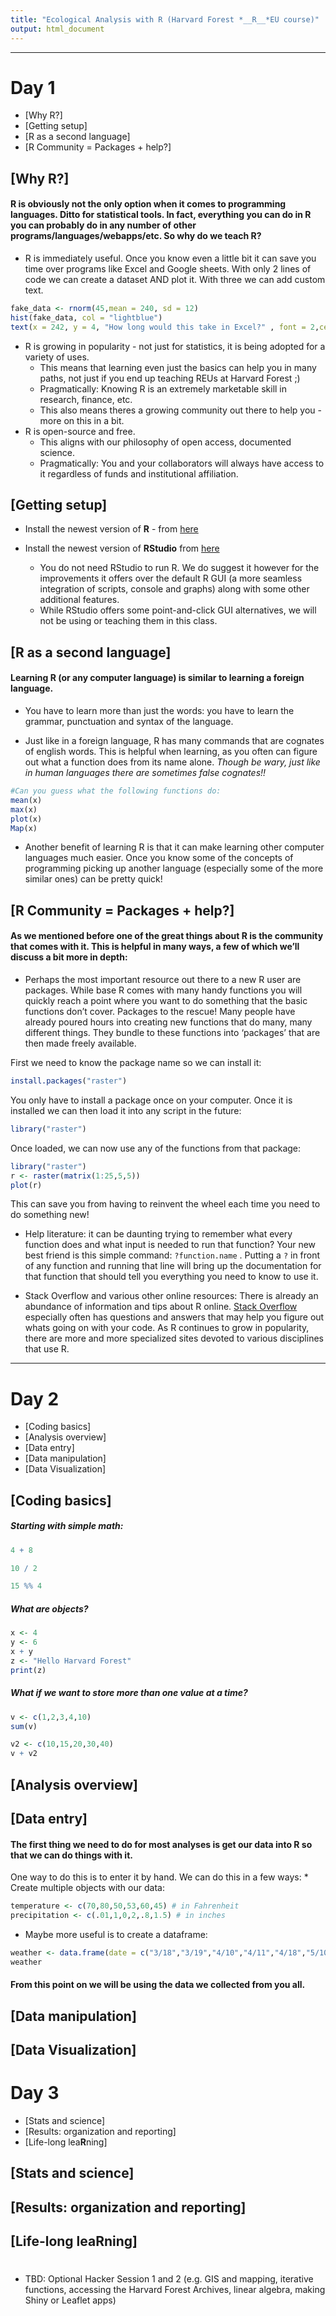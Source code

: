 ```yaml
---
title: "Ecological Analysis with R (Harvard Forest *__R__*EU course)"
output: html_document
---
```

***
# Day 1

- [Why R?] 
- [Getting setup] 
- [R as a second language] 
- [R Community = Packages + help?]

## [Why R?] 

#### R is obviously not the only option when it comes to programming languages. Ditto for statistical tools. In fact, everything you can do in R you can probably do in any number of other programs/languages/webapps/etc.  So why do we teach R?

* R is immediately useful. Once you know even a little bit it can save you time over programs like Excel and Google sheets.
With only 2 lines of code we can create a dataset AND plot it. 
With three we can add custom text.
```r
fake_data <- rnorm(45,mean = 240, sd = 12)
hist(fake_data, col = "lightblue")
text(x = 242, y = 4, "How long would this take in Excel?" , font = 2,cex = 1.2,  col = "red")
```

* R is growing in popularity - not just for statistics, it is being adopted for a variety of uses.
    + This means that learning even just the basics can help you in many paths, not just if you end up teaching REUs at Harvard Forest ;)
    + Pragmatically: Knowing R is an extremely marketable skill in research, finance, etc.
    + This also means theres a growing community out there to help you - more on this in a bit.

* R is open-source and free.
    + This aligns with our philosophy of open access, documented science.
    + Pragmatically: You and your collaborators will always have access to it regardless of funds and institutional affiliation.
    
## [Getting setup] 
* Install the newest version of __R__ -  from [here](https://www.r-project.org/)

* Install the newest version of __RStudio__ from [here](https://www.rstudio.com/products/rstudio/#Desktop)
    + You do not need RStudio to run R. We do suggest it however for the improvements it offers over the default R GUI (a more seamless integration of scripts, console and graphs) along with some other additional features. 
    + While RStudio offers some point-and-click GUI alternatives, we will not be using or teaching them in this class.
    
## [R as a second language] 

#### Learning R (or any computer language) is similar to learning a foreign language.

* You have to learn more than just the words: you have to learn the grammar, punctuation and syntax of the language. 

* Just like in a foreign language, R has many commands that are cognates of english words.  This is helpful when learning, as you often can figure out what a function does from its name alone. _Though be wary, just like in human languages there are sometimes false cognates!!_
```r
#Can you guess what the following functions do:
mean(x)
max(x)
plot(x)
Map(x)
```

* Another benefit of learning R is that it can make learning other computer languages much easier. Once you know some of the concepts of programming picking up another language (especially some of the more similar ones) can be pretty quick!

## [R Community = Packages + help?]

#### As we mentioned before one of the great things about R is the community that comes with it. This is helpful in many ways, a few of which we'll discuss a bit more in depth:

* Perhaps the most important resource out there to a new R user are packages.  While base R comes with many handy functions you will quickly reach a point where you want to do something that the basic functions don't cover.  Packages to the rescue! Many people have already poured hours into creating new functions that do many, many different things.  They bundle to these functions into 'packages' that are then made freely available.

First we need to know the package name so we can install it:
```r
install.packages("raster")
```

You only have to install a package once on your computer. Once it is installed we can then load it into any script in the future:
```r
library("raster")
```

Once loaded, we can now use any of the functions from that package:
```r
library("raster")
r <- raster(matrix(1:25,5,5))
plot(r)
```

This can save you from having to reinvent the wheel each time you need to do something new!

* Help literature: it can be daunting trying to remember what every function does and what input is needed to run that function?  Your new best friend is this simple command: `?function.name` .  Putting a `?` in front of any function and running that line will bring up the documentation for that function that should tell you everything you need to know to use it. 

* Stack Overflow and various other online resources: There is already an abundance of information and tips about R online. [Stack Overflow](http://stackoverflow.com/) especially often has questions and answers that may help you figure out whats going on with your code.  As R continues to grow in popularity, there are more and more specialized sites devoted to various disciplines that use R.

***
# Day 2 

- [Coding basics] 
- [Analysis overview] 
- [Data entry] 
- [Data manipulation] 
- [Data Visualization]

## [Coding basics] 

##### Starting with simple math:
```r
4 + 8

10 / 2

15 %% 4
```

##### What are objects?
```r
x <- 4
y <- 6
x + y
z <- "Hello Harvard Forest"
print(z)
```

##### What if we want to store more than one value at a time?
```r
v <- c(1,2,3,4,10) 
sum(v)

v2 <- c(10,15,20,30,40)
v + v2

```

## [Analysis overview] 

## [Data entry] 
#### The first thing we need to do for most analyses is get our data into R so that we can do things with it. 
One way to do this is to enter it by hand.  We can do this in a few ways:
* Create multiple objects with our data:
```r
temperature <- c(70,80,50,53,60,45) # in Fahrenheit
precipitation <- c(.01,1,0,2,.8,1.5) # in inches

```

* Maybe more useful is to create a dataframe:
```r
weather <- data.frame(date = c("3/18","3/19","4/10","4/11","4/18","5/10"),temperature = c(70,80,50,53,60,45), precipitation = c(.01,1,0,2,.8,1.5) )
weather
```
#### From this point on we will be using the data we collected from you all.



## [Data manipulation] 

## [Data Visualization]

# Day 3 

- [Stats and science] 
- [Results: organization and reporting]
- [Life-long lea**R**ning]

## [Stats and science] 

## [Results: organization and reporting]

## [Life-long lea**R**ning]


# 

- TBD: Optional Hacker Session 1 and 2 (e.g. GIS and mapping, iterative
  functions, accessing the Harvard Forest Archives, linear algebra,
  making Shiny or Leaflet apps)


